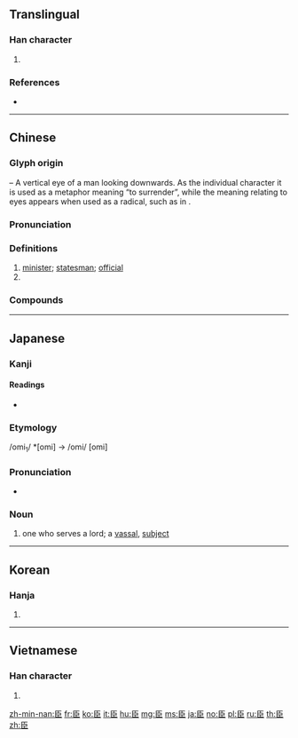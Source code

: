 {{character info/new}}
==Translingual==
{{stroke order|type=animate}}
{{stroke order|type=janimate}}
{{stroke order|type=cursive}}

===Han character===
{{Han char|rn=131|rad=臣|as=00|sn=6|snj=7|four=71717|canj=SLSL}}

# {{mul-kangxi radical-def}}

===References===
* {{Han ref|kx=0999.130|dkj=30068|dj=1450.040|hdz=42801.010|uh=81E3|ud=33251|bh=A6DA|bd=42714}}

----

==Chinese==
{{zh-forms}}

===Glyph origin===
{{Han etyl}}
{{liushu|p}} – A vertical eye of a man looking downwards. As the individual character it is used as a metaphor meaning “to surrender”, while the meaning relating to eyes appears when used as a radical, such as in {{zh-l|*臨|to look down at}}. {{attention|zh|臨 claims to derive from 臥, not 臣}}

===Pronunciation===
{{zh-pron
|m=chén
|c=san4
|h=pfs=sṳ̀n
|md=sìng
|mn=sîn
|w=3zen
|mc=y
|oc=y
|ma=y
|cat=n,pn
}}

===Definitions===
{{zh-hanzi}}

# [[minister]]; [[statesman]]; [[official]]
# {{surname|lang=zh}}

===Compounds===
{{zh-der|壟畝之臣|北面稱臣|偪臣|小臣|不按君臣|奸臣|具臣|五位君臣|忠臣烈士|一代宗臣|功臣|忠臣義士|使臣|俯首稱臣|主憂臣辱|內臣|孤臣孽子|勛臣|大臣|亂臣賊子|名臣|不臣|忠臣|下臣|刑臣|弄臣|入臣|君臣佐使|廚養臣|先臣|幸臣|亂臣|媵臣|主辱臣死|忠臣孝子|家臣|反臣|孽子孤臣|宗臣|孤臣|嬖臣|姦臣|主臣|人臣|北洋大臣|五臣|力臣|四海稱臣|位極人臣|君臣|君桴臣鼓|君射臣決|一代鼎臣|市井之臣|公卿大臣|南洋大臣|微臣|亂臣逆子|倖臣|信臣|佞臣|不臣之心|末臣|稱臣|稱臣納貢|朝臣|直臣|疆臣|權臣|文臣|穡臣|欽差大臣|私臣|社稷之臣|波臣派|爭臣|樞臣|波臣|棟梁之臣|柱石之臣|柱臣|柄臣|放臣|陪臣|邪臣|陰臣|臣民|良臣|臣子|骨鯁之臣|謀臣如雨|臣門如市|貳臣傳|臣一主二|貞臣|賊臣亂子|貴極人臣|謀臣武將|臣妾|臣心如水|納貢稱臣|舊臣|諍臣|竊簪之臣|閨閣之臣|逐臣|鼎鼐臣|鼎臣|纍臣|賊臣逆子|藎臣|臣工|近臣|虎臣|讒臣|逆臣賊子|賊子亂臣|諫臣|謀臣|老臣|豪臣|臣服|買臣負薪|褻臣|重臣|草茅之臣|純臣|逆子賊臣|貳臣|賢臣|茵席之臣|謀臣猛將|諧臣|能臣|買臣覆水|臣僚}}

----

==Japanese==

===Kanji===
{{ja-kanji|grade=4|rs=臣00}}

====Readings====
* {{ja-readings|goon=[[じん]] (jin)|kanon=[[しん]] (shin)|kun=[[おみ]] (omi), [[けらい]] (kerai)|nanori=}}

===Etymology===
{{ja-kanjitab|おみ|yomi=k}}
/omi<sub>1</sub>/ *[omi] → /omi/ [omi]

===Pronunciation===
* {{IPA|[omi]|lang=ja}}

===Noun===
{{ja-noun|おみ}}

# one who serves a lord; a [[vassal]], [[subject]]

----

==Korean==

===Hanja===
{{ko-hanja|hangeul=신|eumhun=}}

# {{defn|lang=ko|sort=臣00}}

----

==Vietnamese==

===Han character===
{{vi-hantu|[[thần]], [[thườn]]|rs=臣00}}

# {{defn|lang=vi|sort=臣00}}

[[Category:CJKV radicals| ]]

[[zh-min-nan:臣]]
[[fr:臣]]
[[ko:臣]]
[[it:臣]]
[[hu:臣]]
[[mg:臣]]
[[ms:臣]]
[[ja:臣]]
[[no:臣]]
[[pl:臣]]
[[ru:臣]]
[[th:臣]]
[[zh:臣]]